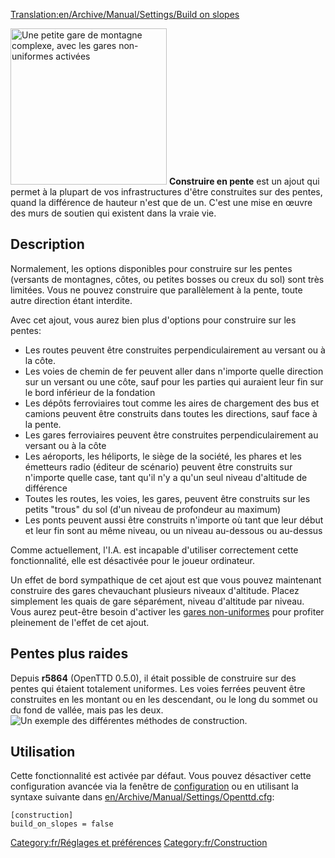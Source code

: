 [[Translation:en/Archive/Manual/Settings/Build on slopes]]

[[File:en/Build-on-slopes.png|center|frame|right|250px|Une petite gare de montagne complexe, avec les [[fr/Archive/Manual/Settings/Gares non uniformes|gares non-uniformes]] activées]]
'''Construire en pente''' est un ajout qui permet à la plupart de vos infrastructures d'être construites sur des pentes, quand la différence de hauteur n'est que de un. C'est une mise en œuvre des murs de soutien qui existent dans la vraie vie.

== Description ==
Normalement, les options disponibles pour construire sur les pentes (versants de montagnes, côtes, ou petites bosses ou creux du sol) sont très limitées. Vous ne pouvez construire que parallèlement à la pente, toute autre direction étant interdite.

Avec cet ajout, vous aurez bien plus d'options pour construire sur  les pentes:
*Les routes peuvent être construites perpendiculairement au versant ou à la côte.
*Les voies de chemin de fer peuvent aller dans n'importe quelle direction sur un versant ou une côte, sauf pour les parties qui auraient leur fin sur le bord inférieur de la fondation
*Les dépôts ferroviaires tout comme les aires de chargement des bus et camions peuvent être construits dans toutes les directions, sauf face à la pente.
*Les gares ferroviaires peuvent être construites perpendiculairement au versant ou à la côte
*Les aéroports, les héliports, le siège de la société, les phares et les émetteurs radio (éditeur de scénario) peuvent être construits sur n'importe quelle case, tant qu'il n'y a qu'un seul niveau d'altitude de différence
*Toutes les routes, les voies, les gares, peuvent être construits sur les petits "trous" du sol (d'un niveau de profondeur au maximum)
*Les ponts peuvent aussi être construits n'importe où tant que leur début et leur fin sont au même niveau, ou un niveau au-dessous ou au-dessus

Comme actuellement, l'I.A. est incapable d'utiliser correctement cette fonctionnalité, elle est désactivée pour le joueur ordinateur.

Un effet de bord sympathique de cet ajout est que vous pouvez maintenant construire des gares chevauchant plusieurs niveaux d'altitude. Placez simplement les quais de gare séparément, niveau d'altitude par niveau. Vous aurez peut-être besoin d'activer les [[fr/Archive/Manual/Settings/Gares non uniformes|gares non-uniformes]] pour profiter pleinement de l'effet de cet ajout.

==Pentes plus raides==
Depuis '''r5864''' (OpenTTD 0.5.0), il était possible de construire sur des pentes qui étaient totalement uniformes. Les voies ferrées peuvent être construites en les montant ou en les descendant, ou le long du sommet ou du fond de vallée, mais pas les deux.
[[File:en/Steeperslopesexample.png|center|frame|Un exemple des différentes méthodes de construction.]]

== Utilisation ==
Cette fonctionnalité est activée par défaut. Vous pouvez désactiver cette configuration avancée via la fenêtre de [[fr/Configuration avancée#permettre-la-construction-sur-les-pentes-et-les-cotes|configuration]] ou en utilisant la syntaxe suivante dans [[en/Archive/Manual/Settings/Openttd.cfg]]:

<pre>
[construction]
build_on_slopes = false
</pre>

[[Category:fr/Réglages et préférences]]
[[Category:fr/Construction]]